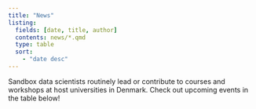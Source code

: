 ```yaml
---
title: "News"
listing:
  fields: [date, title, author]
  contents: news/*.qmd
  type: table
  sort:
    - "date desc"
---
```



Sandbox data scientists routinely lead or contribute to courses and workshops at host universities in Denmark. Check out upcoming events in the table below!